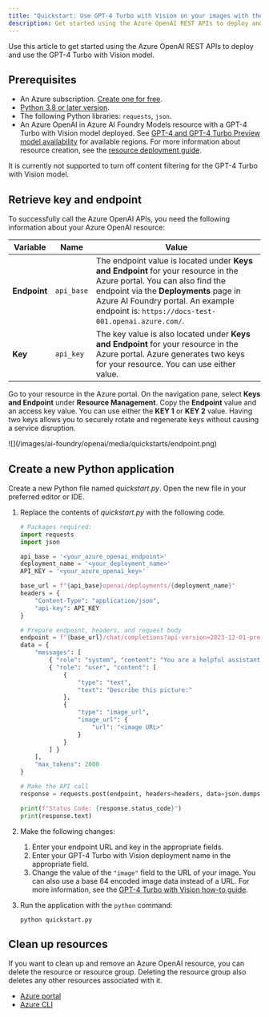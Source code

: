 ```yaml
---
title: "Quickstart: Use GPT-4 Turbo with Vision on your images with the Azure OpenAI REST API"
description: Get started using the Azure OpenAI REST APIs to deploy and use the GPT-4 Turbo with Vision model.
---
```


Use this article to get started using the Azure OpenAI REST APIs to deploy and use the GPT-4 Turbo with Vision model. 

## Prerequisites

- An Azure subscription. <a href="https://azure.microsoft.com/free/ai-services" target="_blank">Create one for free</a>.
- <a href="https://www.python.org/" target="_blank">Python 3.8 or later version</a>.
- The following Python libraries: `requests`, `json`.
- An Azure OpenAI in Azure AI Foundry Models resource with a GPT-4 Turbo with Vision model deployed. See [GPT-4 and GPT-4 Turbo Preview model availability](../concepts/models.md#gpt-4-and-gpt-4-turbo-model-availability) for available regions. For more information about resource creation, see the [resource deployment guide](/azure/ai-services/openai/how-to/create-resource).

<Note>
It is currently not supported to turn off content filtering for the GPT-4 Turbo with Vision model.
</Note>

## Retrieve key and endpoint

To successfully call the Azure OpenAI APIs, you need the following information about your Azure OpenAI resource:

| Variable | Name | Value |
|---|---|---|
| **Endpoint** | `api_base` | The endpoint value is located under **Keys and Endpoint** for your resource in the Azure portal. You can also find the endpoint via the **Deployments** page in Azure AI Foundry portal. An example endpoint is: `https://docs-test-001.openai.azure.com/`. |
| **Key** | `api_key` | The key value is also located under **Keys and Endpoint** for your resource in the Azure portal. Azure generates two keys for your resource. You can use either value. |

Go to your resource in the Azure portal. On the navigation pane, select **Keys and Endpoint** under **Resource Management**. Copy the **Endpoint** value and an access key value. You can use either the **KEY 1** or **KEY 2** value. Having two keys allows you to securely rotate and regenerate keys without causing a service disruption.

<Frame>
    ![](/images/ai-foundry/openai/media/quickstarts/endpoint.png)
</Frame>

## Create a new Python application

Create a new Python file named _quickstart.py_. Open the new file in your preferred editor or IDE.


1. Replace the contents of _quickstart.py_ with the following code. 
    
    ```python
    # Packages required:
    import requests 
    import json 
    
    api_base = '<your_azure_openai_endpoint>' 
    deployment_name = '<your_deployment_name>'
    API_KEY = '<your_azure_openai_key>'
    
    base_url = f"{api_base}openai/deployments/{deployment_name}" 
    headers = {   
        "Content-Type": "application/json",   
        "api-key": API_KEY 
    } 
    
    # Prepare endpoint, headers, and request body 
    endpoint = f"{base_url}/chat/completions?api-version=2023-12-01-preview" 
    data = { 
        "messages": [ 
            { "role": "system", "content": "You are a helpful assistant." }, 
            { "role": "user", "content": [  
                { 
                    "type": "text", 
                    "text": "Describe this picture:" 
                },
                { 
                    "type": "image_url",
                    "image_url": {
                        "url": "<image URL>"
                    }
                }
            ] } 
        ], 
        "max_tokens": 2000 
    }   
    
    # Make the API call   
    response = requests.post(endpoint, headers=headers, data=json.dumps(data))   
    
    print(f"Status Code: {response.status_code}")   
    print(response.text)
    ```

1. Make the following changes:
    1. Enter your endpoint URL and key in the appropriate fields.
    1. Enter your GPT-4 Turbo with Vision deployment name in the appropriate field. 
    1. Change the value of the `"image"` field to the URL of your image.
        <Tip>
        You can also use a base 64 encoded image data instead of a URL. For more information, see the [GPT-4 Turbo with Vision how-to guide](../how-to/gpt-with-vision.md#use-a-local-image).
        </Tip>

1. Run the application with the `python` command:

    ```console
    python quickstart.py
    ```


## Clean up resources

If you want to clean up and remove an Azure OpenAI resource, you can delete the resource or resource group. Deleting the resource group also deletes any other resources associated with it.

- [Azure portal](../../../ai-services/multi-service-resource.md?pivots=azportal#clean-up-resources)
- [Azure CLI](../../../ai-services/multi-service-resource.md?pivots=azcli#clean-up-resources)


